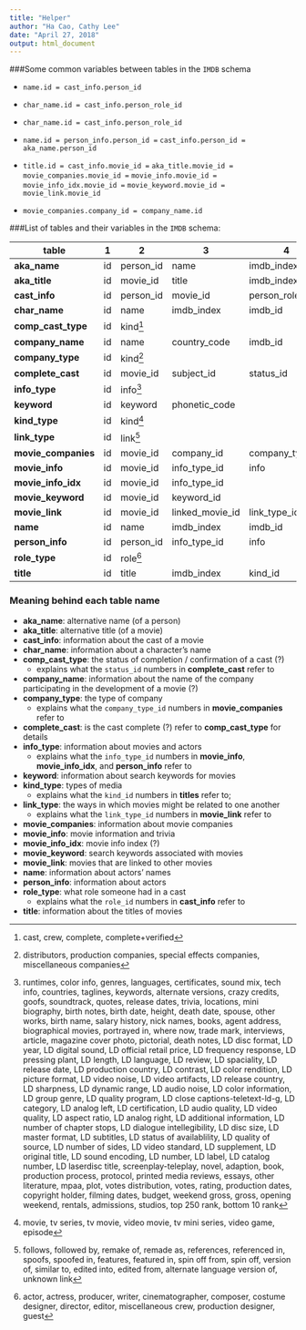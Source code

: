 ```yaml
---
title: "Helper"
author: "Ha Cao, Cathy Lee"
date: "April 27, 2018"
output: html_document
---
```


###Some common variables between tables in the `IMDB` schema

* `name.id = cast_info.person_id`

* `char_name.id = cast_info.person_role_id`

* `char_name.id = cast_info.person_role_id`

* `name.id = person_info.person_id =`
`cast_info.person_id =` 
`aka_name.person_id`

* `title.id = cast_info.movie_id =` 
`aka_title.movie_id =` 
`movie_companies.movie_id =` 
`movie_info.movie_id =` 
`movie_info_idx.movie_id =` 
`movie_keyword.movie_id = movie_link.movie_id`

* `movie_companies.company_id = company_name.id`

###List of tables and their variables in the `IMDB` schema:

|table| 1 | 2 | 3 | 4 | 5 | 6 | 7 | 8 | 9 | 10 | 11 | 12 |
|---|---|---|---|---|---|---|---|---|---|---|---|---|
|**aka_name**|id|person_id|name|imdb_index|name_pcode_cf|name_pcode_nf|surname_pcode|md5sum|
|**aka_title**|id|movie_id|title|imdb_index|kind_id|production_year|phonetic_code|episode_of_id|season_nr|episode_nr|
|**cast_info**|id|person_id|movie_id|person_role_id|note|nr_order|role_id|
|**char_name**|id|name|imdb_index|imdb_id|name_pcode_nf|surname_pcode|md5sum|
|**comp_cast_type**|id|kind[^compcasttype]|
|**company_name**|id|name|country_code|imdb_id|name_pcode_nf|name_pcode_sf|md5sum|
|**company_type**|id|kind[^companytype]|
|**complete_cast**|id|movie_id|subject_id|status_id|
|**info_type**|id|info[^infotype]|
|**keyword**|id|keyword|phonetic_code|
|**kind_type**|id|kind[^kindtype]|
|**link_type**|id|link[^linktype]|
|**movie_companies**|id|movie_id|company_id|company_type_id|note|
|**movie_info**|id|movie_id|info_type_id|info|note|
|**movie_info_idx**|id|movie_id|info_type_id|
|**movie_keyword**|id|movie_id|keyword_id|
|**movie_link**|id|movie_id|linked_movie_id|link_type_id|
|**name**|id|name|imdb_index|imdb_id|gender|name_pcode_cf|name_pcode_nf|surname_pcode|md5sum|
|**person_info**|id|person_id|info_type_id|info|note|
|**role_type**|id|role[^roletype]|
|**title**|id|title|imdb_index|kind_id|production_year|imdb_id|phonetic_code|episode_of_id|season_nr|episode_nr|series_years|md5sum|

### Meaning behind each table name
* **aka_name**: alternative name (of a person)
* **aka_title**: alternative title (of a movie)
* **cast_info**: information about the cast of a movie
* **char_name**: information about a character's name
* **comp_cast_type**: the status of completion / confirmation of a cast (?)
    - explains what the `status_id` numbers in **complete_cast** refer to
* **company_name**: information about the name of the company participating in the development of a movie (?)
* **company_type**: the type of company
    - explains what the `company_type_id` numbers in **movie_companies** refer to
* **complete_cast**: is the cast complete (?) refer to **comp_cast_type** for details
* **info_type**: information about movies and actors
    - explains what the `info_type_id` numbers in **movie_info**, **movie_info_idx**, and **person_info** refer to
* **keyword**: information about search keywords for movies
* **kind_type**: types of media
    - explains what the `kind_id` numbers in **titles** refer to; 
* **link_type**: the ways in which movies might be related to one another
    - explains what the `link_type_id` numbers in **movie_link** refer to
* **movie_companies**: information about movie companies
* **movie_info**: movie information and trivia
* **movie_info_idx**: movie info index (?)
* **movie_keyword**: search keywords associated with movies
* **movie_link**: movies that are linked to other movies
* **name**: information about actors' names
* **person_info**: information about actors
* **role_type**: what role someone had in a cast
    - explains what the `role_id` numbers in **cast_info** refer to
* **title**: information about the titles of movies

[^compcasttype]: cast, crew, complete, complete+verified
[^companytype]: distributors, production companies, special effects companies, miscellaneous companies
[^infotype]: runtimes, color info, genres, languages, certificates, sound mix, tech info, countries, taglines, keywords, alternate versions, crazy credits, goofs, soundtrack, quotes, release dates, trivia, locations, mini biography, birth notes, birth date, height, death date, spouse, other works, birth name, salary history, nick names, books, agent address, biographical movies, portrayed in, where now, trade mark, interviews, article, magazine cover photo, pictorial, death notes, LD disc format, LD year, LD digital sound, LD official retail price, LD frequency response, LD pressing plant, LD length, LD language, LD review, LD spaciality, LD release date, LD production country, LD contrast, LD color rendition, LD picture format, LD video noise, LD video artifacts, LD release country, LD sharpness, LD dynamic range, LD audio noise, LD color information, LD group genre, LD quality program, LD close captions-teletext-ld-g, LD category, LD analog left, LD certification, LD audio quality, LD video quality, LD aspect ratio, LD analog right, LD additional information, LD number of chapter stops, LD dialogue intellegibility, LD disc size, LD master format, LD subtitles, LD status of availablility, LD quality of source, LD number of sides, LD video standard, LD supplement, LD original title, LD sound encoding, LD number, LD label, LD catalog number, LD laserdisc title, screenplay-teleplay, novel, adaption, book, production process, protocol, printed media reviews, essays, other literature, mpaa, plot, votes distribution, votes, rating, production dates, copyright holder, filming dates, budget, weekend gross, gross, opening weekend, rentals, admissions, studios, top 250 rank, bottom 10 rank
[^kindtype]: movie, tv series, tv movie, video movie, tv mini series, video game, episode
[^linktype]: follows, followed by, remake of, remade as, references, referenced in, spoofs, spoofed in, features, featured in, spin off from, spin off, version of, similar to, edited into, edited from, alternate language version of, unknown link
[^roletype]: actor, actress, producer, writer, cinematographer, composer, costume designer, director, editor, miscellaneous crew, production designer, guest